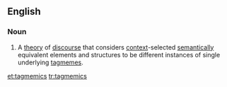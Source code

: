==English==

===Noun===
{{wikipedia}}
{{en-noun|-}}

# {{linguistics}} A [[theory]] of [[discourse]] that considers [[context]]-selected [[semantics|semantically]] equivalent elements and structures to be different instances of single underlying [[tagmeme]]s.

[[et:tagmemics]]
[[tr:tagmemics]]